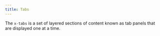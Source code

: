 ```yaml
---
title: Tabs
---
```



<Toolbelt />

The `x-tabs` is a set of layered sections of content known as tab panels that are displayed one at a time.

<Card>
  <TabsDemo />
</Card>
